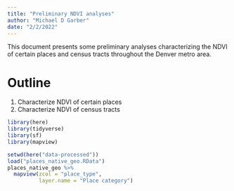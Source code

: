 ```yaml
---
title: "Preliminary NDVI analyses"
author: "Michael D Garber"
date: "2/2/2022"
---
```


This document presents some preliminary analyses characterizing the NDVI of certain places and census tracts throughout the Denver metro area.

# Outline  
1. Characterize NDVI of certain places
2. Characterize NDVI of census tracts

```r
library(here)
library(tidyverse)
library(sf)
library(mapview)

setwd(here("data-processed"))
load("places_native_geo.RData")
places_native_geo %>% 
  mapview(zcol = "place_type",
          layer.name = "Place category")
```

